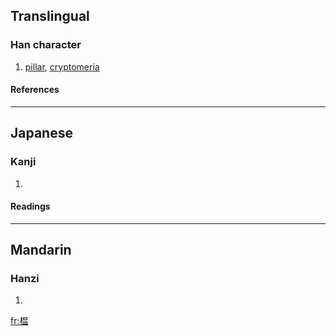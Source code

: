 {{see|榲}}

==Translingual==
===Han character===
{{Han char|rn=75|rad=木|as=09|sn=13|four=|canj=木日月廿 (DABT)}}
# [[pillar]], [[cryptomeria]]
====References====
{{Han ref|kx=0542.191|hdz=21249.050|uh=6985|ud=27013}}

----
==Japanese==
===Kanji===
{{ja-kanji|grade=|rs=木09}}
# {{defn|Japanese}} 
====Readings====
{{ja-readings|on=[[おつ]] (otsu), [[おち]] (ochi), [[うん]] (un)|kun=[[すぎ]] (sugi)}}

----
==Mandarin==
===Hanzi===
{{cmn-hanzi|tra=榲|pin=[[yún]] (yun2)|wg=yün<sup>2</sup>}}
# {{defn|Mandarin}}

[[fr:榅]]